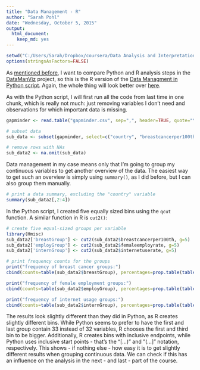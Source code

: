 ```yaml
---
title: "Data Management - R"
author: "Sarah Pohl"
date: "Wednesday, October 5, 2015"
output:
  html_document:
    keep_md: yes
---
```


```r
setwd("C:/Users/Sarah/Dropbox/coursera/Data Analysis and Interpretation/DataManViz")
options(stringsAsFactors=FALSE)
```

As [mentioned before](http://lilithelina.tumblr.com/post/128638794919/choice-of-language), I want to compare Python and R analysis steps in the [DataManViz](http://lilithelina.tumblr.com/tagged/DataManViz) project, so this is the R version of the [Data Managment in Python script](http://lilithelina.tumblr.com/post/130065040767/data-management-python). Again, the whole thing will look better over [here](http://htmlpreview.github.io/?https://github.com/LilithElina/Data-Analysis-and-Interpretation/blob/master/DataManViz/Week_Three.html).

As with the Python script, I will first run all the code from last time in one chunk, which is really not much: just removing variables I don't need and observations for which important data is missing.

```r
gapminder <- read.table("gapminder.csv", sep=",", header=TRUE, quote="\"")

# subset data
sub_data <- subset(gapminder, select=c("country", "breastcancerper100th", "femaleemployrate", "internetuserate"))

# remove rows with NAs
sub_data2 <- na.omit(sub_data)
```

Data management in my case means only that I'm going to group my continuous variables to get another overview of the data. The easiest way to get such an overview is simply using `summary()`, as I did before, but I can also group them manually.

```r
# print a data summary, excluding the "country" variable
summary(sub_data2[,2:4])
```

In the Python script, I created five equally sized bins using the `qcut` function. A similar function in R is `cut2()`:

```r
# create five equal-sized groups per variable
library(Hmisc)
sub_data2['breastGroup'] <- cut2(sub_data2$breastcancerper100th, g=5)
sub_data2['employGroup'] <- cut2(sub_data2$femaleemployrate, g=5)
sub_data2['internGroup'] <- cut2(sub_data2$internetuserate, g=5)
```

```r
# print frequency counts for the groups
print("frequency of breast cancer groups:")
cbind(counts=table(sub_data2$breastGroup), percentages=prop.table(table(sub_data2$breastGroup)))

print("frequency of female employment groups:")
cbind(counts=table(sub_data2$employGroup), percentages=prop.table(table(sub_data2$employGroup)))

print("frequency of internet usage groups:")
cbind(counts=table(sub_data2$internGroup), percentages=prop.table(table(sub_data2$internGroup)))
```

The results look slightly different than they did in Python, as R creates slightly different bins. While Python seems to prefer to have the first and last group contain 33 instead of 32 variables, R chooses the first and third bin to be bigger. Additionally, R creates bins with inclusive endpoints, while Python uses inclusive start points - that's the "[...)" and "(...]" notation, respectively. This shows - if nothing else - how easy it is to get slightly different results when grouping continuous data. We can check if this has an influence on the analysis in the next - and last - part of the course.